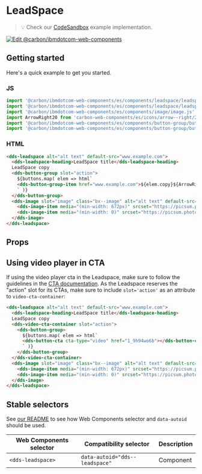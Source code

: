 
# LeadSpace

> 💡 Check our
> [CodeSandbox](https://githubbox.com/carbon-design-system/ibm-dotcom-library/tree/master/packages/web-components/examples/codesandbox/components/leadspace)
> example implementation.

[![Edit @carbon/ibmdotcom-web-components](https://codesandbox.io/static/img/play-codesandbox.svg)](https://githubbox.com/carbon-design-system/ibm-dotcom-library/tree/master/packages/web-components/examples/codesandbox/components/leadspace)

## Getting started

Here's a quick example to get you started.

### JS

```javascript
import '@carbon/ibmdotcom-web-components/es/components/leadspace/leadspace.js';
import '@carbon/ibmdotcom-web-components/es/components/leadspace/leadspace-heading.js';
import '@carbon/ibmdotcom-web-components/es/components/image/image.js';
import ArrowRight20 from 'carbon-web-components/es/icons/arrow--right/20.js';
import '@carbon/ibmdotcom-web-components/es/components/button-group/button-group.js';
import '@carbon/ibmdotcom-web-components/es/components/button-group/button-group-item.js';
```

### HTML

```html
<dds-leadspace alt="alt text" default-src="www.example.com">
  <dds-leadspace-heading>LeadSpace title</dds-leadspace-heading>
  LeadSpace copy
  <dds-button-group slot="action">
    ${buttons.map( elem => html`
    <dds-button-group-item href="www.example.com">${elem.copy}${ArrowRight20}</dds-button-group-item>
    ` )}
  </dds-button-group>
  <dds-image slot="image" class="bx--image" alt="alt text" default-src="https://picsum.photos/id/1076/1056/480">
    <dds-image-item media="(min-width: 672px)" srcset="https://picsum.photos/id/1076/672/400"></dds-image-item>
    <dds-image-item media="(min-width: 0)" srcset="https://picsum.photos/id/1076/320/370"></dds-image-item>
  </dds-image>
</dds-leadspace>
```

## Props

<Props of="dds-leadspace" />

## Using video player in CTA

If using the video player cta in the Leadspace, make sure to follow the guidelines in the [CTA documentation](/?path=/docs/components-cta--text#using-a-video-player). As the Leadspace reserves the "action" slot for its CTAs, make sure to include `slot='action'` as an attribute to `video-cta-container`:

```html
<dds-leadspace alt="alt text" default-src="www.example.com">
  <dds-leadspace-heading>LeadSpace title</dds-leadspace-heading>
  LeadSpace copy
  <dds-video-cta-container slot="action">
    <dds-button-group>
      ${buttons.map( elem => html`
      <dds-button-cta cta-type="video" href="1_9h94wo6b"></dds-button-cta>
      ` )}
    </dds-button-group>
  </dds-video-cta-container>
  <dds-image slot="image" class="bx--image" alt="alt text" default-src="https://picsum.photos/id/1076/1056/480">
    <dds-image-item media="(min-width: 672px)" srcset="https://picsum.photos/id/1076/672/400"></dds-image-item>
    <dds-image-item media="(min-width: 0)" srcset="https://picsum.photos/id/1076/320/370"></dds-image-item>
  </dds-image>
</dds-leadspace>
```

## Stable selectors

See [our README](https://github.com/carbon-design-system/carbon-for-ibm-dotcom/tree/master/packages/web-components#stable-selectors-for-analytics-and-integratione2e-testing-in-web-components) to see how Web Components selector and `data-autoid` should be used.

| Web Components selector | Compatibility selector         | Description |
| ----------------------- | ------------------------------ | ----------- |
| `<dds-leadspace>`       | `data-autoid="dds--leadspace"` | Component   |

<Description markdown={contributing} />
